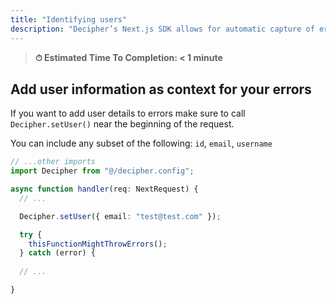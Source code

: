 ```yaml
---
title: "Identifying users"
description: "Decipher’s Next.js SDK allows for automatic capture of errors including helpful details like logs and raw payload data."
---
```


> **⏱ Estimated Time To Completion: < 1 minute**

## Add user information as context for your errors

If you want to add user details to errors make sure to call `Decipher.setUser()` near the beginning of the request. 

You can include any subset of the following: `id`, `email`, `username`

```typescript route.ts
// ...other imports
import Decipher from "@/decipher.config";

async function handler(req: NextRequest) {
  // ...

  Decipher.setUser({ email: "test@test.com" });

  try {
    thisFunctionMightThrowErrors();
  } catch (error) { 
  
  // ...

}
```